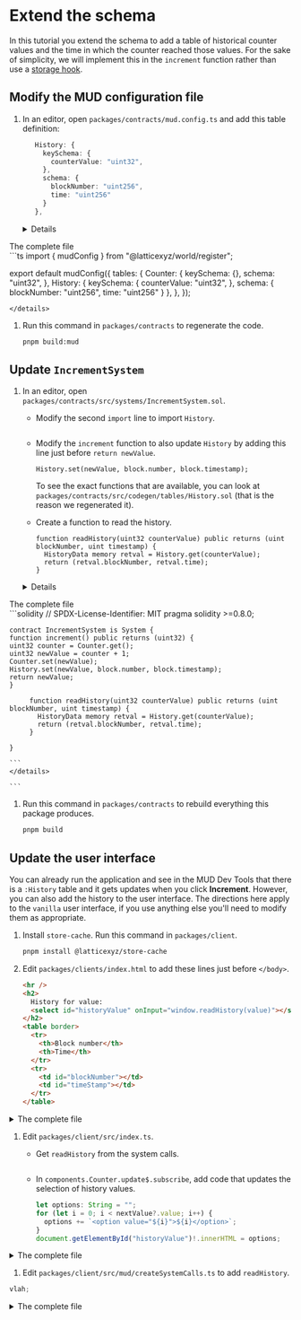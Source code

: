 # Extend the schema

In this tutorial you extend the schema to add a table of historical counter values and the time in which the counter reached those values.
For the sake of simplicity, we will implement this in the `increment` function rather than use a [storage hook](/store/advanced-features#storage-hooks).

## Modify the MUD configuration file

1. In an editor, open `packages/contracts/mud.config.ts` and add this table definition:

   ```ts
      History: {
        keySchema: {
          counterValue: "uint32",
        },
        schema: {
          blockNumber: "uint256",
          time: "uint256"
        }
      },
   ```

    <details>
 <summary>The complete file</summary>
 ```ts
 import { mudConfig } from "@latticexyz/world/register";

   export default mudConfig({
   tables: {
   Counter: {
   keySchema: {},
   schema: "uint32",
   },
   History: {
   keySchema: {
   counterValue: "uint32",
   },
   schema: {
   blockNumber: "uint256",
   time: "uint256"
   }
   },
   },
   });

   ```
   </details>

   ```

1. Run this command in `packages/contracts` to regenerate the code.

   ```sh
   pnpm build:mud
   ```

## Update `IncrementSystem`

1.  In an editor, open `packages/contracts/src/systems/IncrementSystem.sol`.

    - Modify the second `import` line to import `History`.

      ```solidity
      ```

    - Modify the `increment` function to also update `History` by adding this line just before `return newValue`.

      ```solidity
      History.set(newValue, block.number, block.timestamp);
      ```

      To see the exact functions that are available, you can look at `packages/contracts/src/codegen/tables/History.sol` (that is the reason we regenerated it).

    - Create a function to read the history.

      ```solidity
      function readHistory(uint32 counterValue) public returns (uint blockNumber, uint timestamp) {
        HistoryData memory retval = History.get(counterValue);
        return (retval.blockNumber, retval.time);
      }
      ```

    <details>
   <summary>The complete file</summary>
   ```solidity
   // SPDX-License-Identifier: MIT
   pragma solidity >=0.8.0;


    contract IncrementSystem is System {
    function increment() public returns (uint32) {
    uint32 counter = Counter.get();
    uint32 newValue = counter + 1;
    Counter.set(newValue);
    History.set(newValue, block.number, block.timestamp);
    return newValue;
    }

         function readHistory(uint32 counterValue) public returns (uint blockNumber, uint timestamp) {
           HistoryData memory retval = History.get(counterValue);
           return (retval.blockNumber, retval.time);
         }

    }

    ```
    </details>

    ```

1.  Run this command in `packages/contracts` to rebuild everything this package produces.

    ```sh
    pnpm build
    ```

## Update the user interface

You can already run the application and see in the MUD Dev Tools that there is a `:History` table and it gets updates when you click **Increment**.
However, you can also add the history to the user interface.
The directions here apply to the `vanilla` user interface, if you use anything else you'll need to modify them as appropriate.

1. Install `store-cache`.
   Run this command in `packages/client`.

   ```sh
   pnpm install @latticexyz/store-cache
   ```

1. Edit `packages/clients/index.html` to add these lines just before `</body>`.

   ```html
   <hr />
   <h2>
     History for value:
     <select id="historyValue" onInput="window.readHistory(value)"></select>
   </h2>
   <table border>
     <tr>
       <th>Block number</th>
       <th>Time</th>
     </tr>
     <tr>
       <td id="blockNumber"></td>
       <td id="timeStamp"></td>
     </tr>
   </table>
   ```

<details>
  <summary>The complete file</summary>
  ``` blah ```
</details>

1. Edit `packages/client/src/index.ts`.

   - Get `readHistory` from the system calls.

     ```typescript

     ```

   - In `components.Counter.update$.subscribe`, add code that updates the selection of history values.

     ```typescript
     let options: String = "";
     for (let i = 0; i < nextValue?.value; i++) {
       options += `<option value="${i}">${i}</option>`;
     }
     document.getElementById("historyValue")!.innerHTML = options;
     ```

<details>
  <summary>The complete file</summary>
  ``` blah ```
</details>

1. Edit `packages/client/src/mud/createSystemCalls.ts` to add `readHistory`.

```typescript
vlah;
```

<details>
  <summary>The complete file</summary>
  ``` blah ```
</details>
